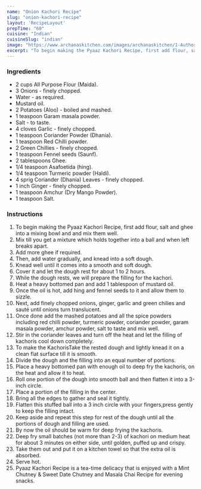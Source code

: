 ---
name: "Onion Kachori Recipe"
slug: "onion-kachori-recipe"
layout: 'RecipeLayout'
prepTime: "60"
cuisine: "Indian"
cuisineSlug: "indian"
image: "https://www.archanaskitchen.com/images/archanaskitchen/1-Author/Jyothi_Rajesh/Pyaaz_Kachori.jpg"
excerpt: "To begin making the Pyaaz Kachori Recipe, first add flour, salt and ghee into a mixing bowl and and mix them well"
---

### Ingredients

- 2 cups All Purpose Flour (Maida).
- 3 Onions - finely chopped.
- Water - as required.
- Mustard oil.
- 2 Potatoes (Aloo) - boiled and mashed.
- 1 teaspoon Garam masala powder.
- Salt - to taste.
- 4 cloves Garlic - finely chopped.
- 1 teaspoon Coriander Powder (Dhania).
- 1 teaspoon Red Chilli powder.
- 2 Green Chillies - finely chopped.
- 1 teaspoon Fennel seeds (Saunf).
- 2 tablespoons Ghee.
- 1/4 teaspoon Asafoetida (hing).
- 1/4 teaspoon Turmeric powder (Haldi).
- 4 sprig Coriander (Dhania) Leaves - finely chopped.
- 1 inch Ginger - finely chopped.
- 1 teaspoon Amchur (Dry Mango Powder).
- 1 teaspoon Salt.

### Instructions

1. To begin making the Pyaaz Kachori Recipe, first add flour, salt and ghee into a mixing bowl and and mix them well.
1. Mix till you get a mixture which holds together into a ball and when left breaks apart.
1. Add more ghee if required.
1. Then, add water gradually, and knead into a soft dough.
1. Knead well until it comes into a smooth and soft dough.
1. Cover it and let the dough rest for about 1 to 2 hours.
1. While the dough rests, we will prepare the filling for the kachori.
1. Heat a heavy bottomed pan and add 1 tablespoon of mustard oil.
1. Once the oil is hot, add hing and fennel seeds to it and allow them to sizzle.
1. Next, add finely chopped onions, ginger, garlic and green chilies and sauté until onions turn translucent.
1. Once done add the mashed potatoes and all the spice powders including red chilli powder, turmeric powder, coriander powder, garam masala powder, amchur powder, salt to taste and mix well.
1. Stir in the coriander leaves and turn off the heat and let the filling of kachoris cool down completely.
1. To make the KachorisTake the rested dough and lightly knead it on a clean flat surface till it is smooth.
1. Divide the dough and the filling into an equal number of portions.
1. Place a heavy bottomed pan with enough oil to deep fry the kachoris, on the heat and allow it to heat.
1. Roll one portion of the dough into smooth ball and then flatten it into a 3-inch circle.
1. Place a portion of the filling in the center.
1. Bring all the edges to gather and seal it tightly.
1. Flatten this stuffed ball into a 3 inch circle with your fingers,press gently to keep the filling intact.
1. Keep aside and repeat this step for rest of the dough until all the portions of dough and filling are used.
1. By now the oil should be warm for deep frying the kachoris.
1. Deep fry small batches (not more than 2-3) of kachori on medium heat for about 3 minutes on either side, until golden, puffed up and crispy.
1. Take them out and put it on a kitchen towel so that the extra oil is absorbed.
1. Serve hot.
1. Pyaaz Kachori Recipe is a tea-time delicacy that is enjoyed with a Mint Chutney & Sweet Date Chutney and Masala Chai Recipe  for evening snacks.
